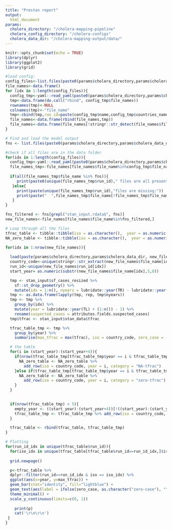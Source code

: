 ```yaml
---
title: "Prestan report"
output: 
  html_document
params:
  cholera_directory: "/cholera-mapping-pipeline"
  cholera_config_directory: "/cholera-configs"
  cholera_data_dir: "/cholera-mapping-output/data/"
---
```


```r
knitr::opts_chunk$set(echo = TRUE)
library(dplyr)
library(ggplot2)
library(grid)
```

```r
#load config:
config_files<-list.files(paste0(params$cholera_directory,params$cholera_config_directory))
file_names<-data.frame()
for (idx in 1:length(config_files)){
  config_tmp<-yaml::read_yaml(paste0(params$cholera_directory,params$cholera_config_directory,config_files[idx]))
  tmp<-data.frame(do.call("rbind", config_tmp$file_names))
  rownames(tmp)<-NULL
  colnames(tmp)<-"file_name"
  tmp<-cbind(tmp,run_id=paste(config_tmp$name,config_tmp$countries_name,config_tmp$start_time,config_tmp$end_time,sep="_"))
  file_names<-data.frame(rbind(file_names,tmp))
  file_names<-data.frame(file_names[!stringr::str_detect(file_names$file_name,"report|output|genquant"),])
}

# Find and load the model output 
fns <- list.files(paste0(params$cholera_directory,params$cholera_data_dir), full.names = FALSE, recursive=FALSE)

#check if all files are in the data folder
for(idx in 1:length(config_files)){
  config_tmp<-yaml::read_yaml(paste0(params$cholera_directory,params$cholera_config_directory,config_files[idx]))
  file_names_tmp<-file_names[file_names$file_name%in%config_tmp$file_names,]
  
  if(all(file_names_tmp$file_name %in% fns)){
     print(paste0(unique(file_names_tmp$run_id)," files are all present. Great job!"))
   }else{
     print(paste(unique(file_names_tmp$run_id),"files are missing:"))
     print(paste("  ",file_names_tmp$file_name[!file_names_tmp$file_name%in%fns]))
   }
}
```

```r
fns_filtered <- fns[grepl("stan_input.rdata$", fns)]
new_file_names<-file_names[file_names$file_name%in%fns_filtered,]

# Loop through all the files
tfrac_table <- tibble::tibble(iso = as.character(),  year = as.numeric(), max_tfrac = as.numeric(), zero_case = as.logical())
NA_zero_table <- tibble::tibble(iso = as.character(),  year = as.numeric(), category = as.character())

for(idx in 1:nrow(new_file_names)){
 
  load(paste(params$cholera_directory,params$cholera_data_dir, new_file_names$file_name[idx], sep = "/"))
  country_code<-unique(stringr::str_extract(new_file_names$file_name[idx], "^[A-Z]{3}"))  
  run_id<-unique(new_file_names$run_id[idx])
  start_year= as.numeric(substr(new_file_names$file_name[idx],5,8))

  tmp <- stan_input$sf_cases_resized %>%
    sf::st_drop_geometry() %>%
    mutate(idx = 1:n(), nyears = lubridate::year(TR) - lubridate::year(TL) + 1)
  tmp <- as.data.frame(lapply(tmp, rep, tmp$nyears)) 
  tmp <- tmp %>%
    group_by(idx) %>%
    mutate(year = lubridate::year(TL) + (1:n()) - 1) %>%
    rename(suspected_cases = attributes.fields.suspected_cases)
  tmp$tfrac <- stan_input$stan_data$tfrac

  tfrac_table_tmp <- tmp %>%
    group_by(year) %>%
    summarise(max_tfrac = max(tfrac), iso = country_code, zero_case = (sum(suspected_cases) == 0),run_id=run_id)

  # the table
  for(i in (start_year):(start_year+4)){
    if(nrow(tfrac_table_tmp[tfrac_table_tmp$year == i & tfrac_table_tmp$iso == country_code, ]) == 0){
      NA_zero_table <- NA_zero_table %>%
        add_row(iso = country_code, year = i, category = "NA-tfrac")
    }else if(tfrac_table_tmp[tfrac_table_tmp$year == i & tfrac_table_tmp$iso == country_code, ]$max_tfrac == 0){
      NA_zero_table <- NA_zero_table %>%
        add_row(iso = country_code, year = i, category = "zero-tfrac")
    }
  }
  

  if(nrow(tfrac_table_tmp) < 5){
    empty_year <- ((start_year):(start_year+4))[!((start_year):(start_year+4)) %in% tfrac_table_tmp$year]
    tfrac_table_tmp <- tfrac_table_tmp %>% add_row(iso = country_code, year = empty_year, max_tfrac = 0, zero_case = FALSE)
  }

  tfrac_table <- rbind(tfrac_table, tfrac_table_tmp)
}
```

```r
# Plotting
for(run_id_idx in unique(tfrac_table$run_id)){
  for(iso_idx in unique(tfrac_table[tfrac_table$run_id==run_id_idx,]$iso)){
  
  grid.newpage()

  p<-tfrac_table %>%
  dplyr::filter(run_id==run_id_idx & iso == iso_idx) %>%
  ggplot(aes(x=year, y=max_tfrac)) +
  geom_bar(stat="identity", fill="lightblue") +
  geom_text(aes(label = ifelse(zero_case, as.character("zero-case"), "")), fontface = "bold", size = 1.0) + 
  theme_minimal() + 
  scale_y_continuous(limits=c(0, 1))
  
    print(p)
    cat('\r\n\r\n')
 }
}
```